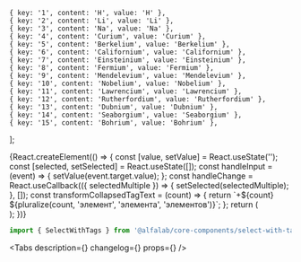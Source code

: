 

    { key: '1', content: 'H', value: 'H' },
    { key: '2', content: 'Li', value: 'Li' },
    { key: '3', content: 'Na', value: 'Na' },
    { key: '4', content: 'Curium', value: 'Curium' },
    { key: '5', content: 'Berkelium', value: 'Berkelium' },
    { key: '6', content: 'Californium', value: 'Californium' },
    { key: '7', content: 'Einsteinium', value: 'Einsteinium' },
    { key: '8', content: 'Fermium', value: 'Fermium' },
    { key: '9', content: 'Mendelevium', value: 'Mendelevium' },
    { key: '10', content: 'Nobelium', value: 'Nobelium' },
    { key: '11', content: 'Lawrencium', value: 'Lawrencium' },
    { key: '12', content: 'Rutherfordium', value: 'Rutherfordium' },
    { key: '13', content: 'Dubnium', value: 'Dubnium' },
    { key: '14', content: 'Seaborgium', value: 'Seaborgium' },
    { key: '15', content: 'Bohrium', value: 'Bohrium' },
];

<Meta title='Components/SelectWithTags' component={SelectWithTags} id='SelectWithTags' />

<!-- Canvas -->

<Story name='SelectWithTags'>
    {React.createElement(() => {
        const [value, setValue] = React.useState('');
        const [selected, setSelected] = React.useState([]);
        const handleInput = (event) => {
            setValue(event.target.value);
        };
        const handleChange = React.useCallback(({ selectedMultiple }) => {
            setSelected(selectedMultiple);
        }, []);
        const transformCollapsedTagText = (count) => {
            return `+${count} ${pluralize(count, 'элемент', 'элемента', 'элементов')}`;
        };
        return (
            <div style={{ width: '400px' }}>
                <SelectWithTags
                    collapseTagList={boolean('collapseTagList', true)}
                    moveInputToNewLine={boolean('moveInputToNewLine', true)}
                    options={options}
                    block={boolean('block', true)}
                    size={select('size', ['s', 'm', 'l', 'xl'], 'xl')}
                    disabled={boolean('disabled', false)}
                    error={text('error', '')}
                    success={boolean('success', false)}
                    hint={text('hint', '')}
                    Arrow={boolean('Arrow', false) ? Arrow : undefined}
                    circularNavigation={boolean('circularNavigation', false)}
                    placeholder={text('placeholder', 'Элемент')}
                    label={text('label', '')}
                    autocomplete={boolean('autocomplete', true)}
                    onInput={handleInput}
                    transformCollapsedTagText={transformCollapsedTagText}
                    value={value}
                    onChange={handleChange}
                    selected={selected}
                    emptyListPlaceholder={text('emptyListPlaceholder', 'Ничего не найдено.')}
                />
            </div>
        );
    })}
</Story>

<!-- Docs -->

<ComponentHeader
    name='SelectWithTags'
    design='https://www.figma.com/file/cdNnkh2QdxuvYLrBm4cubM/Web-%3A%3A-Core-Default-Components?node-id=188%3A19065'
/>

```jsx
import { SelectWithTags } from '@alfalab/core-components/select-with-tags';
```

<Tabs
    description={<Description />}
    changelog={<Changelog />}
    props={<ArgsTable of={SelectWithTagsTS} />}
/>
